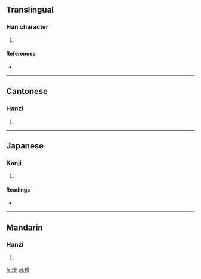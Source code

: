 ==Translingual==

===Han character===
{{Han char|rn=86|rad=火|as=11|sn=15|four=9684<sub>7</sub>|canj=火日田水 (FAWE)}}

# {{defn|Han|sort=火11}}

====References====
* {{Han ref|kx=0681.141|dkj=19371|hdz=32228.150|uh=71B3|ud=29107|bh=E672|bd=58994}}

----

==Cantonese==

===Hanzi===
{{yue-hanzi|jyut=|y=maan4}}

# {{defn|lang=yue|sort=火11}}

----

==Japanese==

===Kanji===
{{ja-kanji|grade=|rs=火11}}

# {{defn|lang=ja|sort=火11}}

====Readings====
* {{ja-readings|on=[[まん]] (man)|kun=[[みがりに]] (migarini)}}

----

==Mandarin==

===Hanzi===
{{cmn-hanzi|pin=[[màn]] ([[man4]])|wg=man<sup>4</sup>}}

# {{defn|lang=cmn|sort=火11}}

[[fr:熳]]
[[pl:熳]]